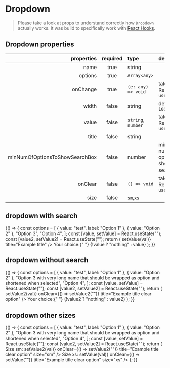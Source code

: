 
<Meta title="Forms/Dropdown" component={Dropdown} />

# Dropdown

> Please take a look at props to understand correctly how `Dropdown` actually works. It was build to specifically work with [React Hooks](https://reactjs.org/docs/hooks-intro.html).

## Dropdown properties

|                     properties | required | type                                     | description                                  |
| -----------------------------: | :------: | :--------------------------------------- | :------------------------------------------- |
|                           name |   true   | string                                   |                                              |
|                        options |   true   | `Array<any>`                             |                                              |
|                       onChange |   true   | `(e: any) => void`                       | taken from Reacts `useState()`               |
|                          width |  false   | string                                   | default: `100%`                              |
|                          value |  false   | <code>string</code>, <code>number</code> | taken from Reacts `useState()`               |
|                          title |  false   | string                                   |                                              |
| minNumOfOptionsToShowSearchBox |  false   | number                                   | minimum number of options to show search box |
|                        onClear |  false   | `() => void`                             | taken from Reacts `useState()`               |
|                           size |  false   | <code>sm</code>,<code>xs</code>          |                                              |

## dropdown with search

<Canvas>
  <Story name="dropdown">
    {() => {
      const options = [
        { value: "test", label: "Option 1" },
        { value: "Option 2" },
        "Option 3",
        "Option 4",
      ];
      const [value, setValue] = React.useState("");
      const [value2, setValue2] = React.useState("");
      return (
        <GnuiContainer>
          <Dropdown
            name="Select an option"
            options={options}
            value={value}
            width="15rem"
            minNumOfOptionsToShowSearchBox={4}
            onChange={(val) => setValue(val)}
            title="Example title"
          />
          <Text>
            Your choice:{" "}
            <Text tag="span" weight="medium">
              {!value ? "nothing" : value}
            </Text>
          </Text>
          <Spacer height="8rem" />
        </GnuiContainer>
      );
    }}
  </Story>
</Canvas>

## dropdown without search

<Canvas>
  <Story name="dropdown without search">
    {() => {
      const options = [
        { value: "test", label: "Option 1" },
        { value: "Option 2" },
        "Option 3 with very long name that should be wrapped as option and shortened when selected",
        "Option 4",
      ];
      const [value, setValue] = React.useState("");
      const [value2, setValue2] = React.useState("");
      return (
        <GnuiContainer>
          <Dropdown
            name="Select an option"
            options={options}
            value={value2}
            minNumOfOptionsToShowSearchBox={10}
            width="15rem"
            onChange={(val) => setValue2(val)}
            onClear={() => setValue2("")}
            title="Example title clear option"
          />
          <Text>
            Your choice:{" "}
            <Text tag="span" weight="medium">
              {!value2 ? "nothing" : value2}
            </Text>
          </Text>
          <Spacer height="8rem" />
        </GnuiContainer>
      );
    }}
  </Story>
</Canvas>

## dropdown other sizes

<Canvas>
  <Story name="dropdown other sizes">
    {() => {
      const options = [
        { value: "test", label: "Option 1" },
        { value: "Option 2" },
        "Option 3 with very long name that should be wrapped as option and shortened when selected",
        "Option 4",
      ];
      const [value, setValue] = React.useState("");
      const [value2, setValue2] = React.useState("");
      return (
        <GnuiContainer>
          <Text mb="0.25rem">Size sm:</Text>
          <Dropdown
            name="Select an option"
            options={options}
            value={value2}
            minNumOfOptionsToShowSearchBox={10}
            width="15rem"
            onChange={(val) => setValue2(val)}
            onClear={() => setValue2("")}
            title="Example title clear option"
            size="sm"
          />
          <Text mb="0.25rem" mt="1rem">
            Size xs:
          </Text>
          <Dropdown
            name="Select an option"
            options={options}
            value={value}
            minNumOfOptionsToShowSearchBox={10}
            width="15rem"
            onChange={(val) => setValue(val)}
            onClear={() => setValue("")}
            title="Example title clear option"
            size="xs"
          />
          <Spacer height="8rem" />
        </GnuiContainer>
      );
    }}
  </Story>
</Canvas>
